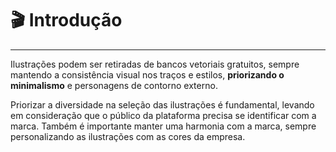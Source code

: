 
<Meta title='Foundations/Illustrations/🎬 Introdução' />

# 🎬 Introdução
---

Ilustrações podem ser retiradas de bancos vetoriais gratuitos,
sempre mantendo a consistência visual nos traços e estilos,
**priorizando o minimalismo** e personagens de contorno externo.

Priorizar a diversidade na seleção das ilustrações é fundamental, levando em consideração
que o público da plataforma precisa se identificar com a marca.
Também é importante manter uma harmonia com a marca,
sempre personalizando as ilustrações com as cores da empresa.